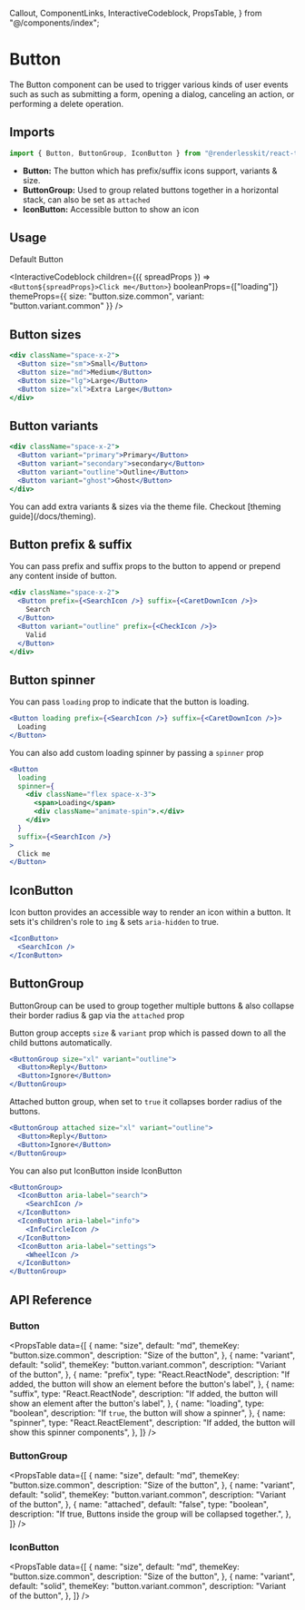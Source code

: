  Callout,
  ComponentLinks,
  InteractiveCodeblock,
  PropsTable,
} from "@/components/index";

# Button

The Button component can be used to trigger various kinds of user events such as
such as submitting a form, opening a dialog, canceling an action, or performing
a delete operation.

<ComponentLinks github="button" theme="button" story="primitives-button" />

## Imports

```jsx
import { Button, ButtonGroup, IconButton } from "@renderlesskit/react-tailwind";
```

- **Button:** The button which has prefix/suffix icons support, variants & size.
- **ButtonGroup:** Used to group related buttons together in a horizontal stack,
  can also be set as `attached`
- **IconButton:** Accessible button to show an icon

## Usage

Default Button

<InteractiveCodeblock
  children={({ spreadProps }) => `<Button${spreadProps}>Click me</Button>`}
  booleanProps={["loading"]}
  themeProps={{ size: "button.size.common", variant: "button.variant.common" }}
/>

## Button sizes

```jsx live
<div className="space-x-2">
  <Button size="sm">Small</Button>
  <Button size="md">Medium</Button>
  <Button size="lg">Large</Button>
  <Button size="xl">Extra Large</Button>
</div>
```

## Button variants

```jsx live
<div className="space-x-2">
  <Button variant="primary">Primary</Button>
  <Button variant="secondary">secondary</Button>
  <Button variant="outline">Outline</Button>
  <Button variant="ghost">Ghost</Button>
</div>
```

<Callout>
  You can add extra variants & sizes via the theme file. Checkout [theming
  guide](/docs/theming).
</Callout>

## Button prefix & suffix

You can pass prefix and suffix props to the button to append or prepend any
content inside of button.

```jsx live
<div className="space-x-2">
  <Button prefix={<SearchIcon />} suffix={<CaretDownIcon />}>
    Search
  </Button>
  <Button variant="outline" prefix={<CheckIcon />}>
    Valid
  </Button>
</div>
```

## Button spinner

You can pass `loading` prop to indicate that the button is loading.

```jsx live
<Button loading prefix={<SearchIcon />} suffix={<CaretDownIcon />}>
  Loading
</Button>
```

You can also add custom loading spinner by passing a `spinner` prop

```jsx live
<Button
  loading
  spinner={
    <div className="flex space-x-3">
      <span>Loading</span>
      <div className="animate-spin">.</div>
    </div>
  }
  suffix={<SearchIcon />}
>
  Click me
</Button>
```

## IconButton

Icon button provides an accessible way to render an icon within a button. It
sets it's children's role to `img` & sets `aria-hidden` to true.

```jsx live
<IconButton>
  <SearchIcon />
</IconButton>
```

## ButtonGroup

ButtonGroup can be used to group together multiple buttons & also collapse their
border radius & gap via the `attached` prop

Button group accepts `size` & `variant` prop which is passed down to all the
child buttons automatically.

```jsx live
<ButtonGroup size="xl" variant="outline">
  <Button>Reply</Button>
  <Button>Ignore</Button>
</ButtonGroup>
```

Attached button group, when set to `true` it collapses border radius of the
buttons.

```jsx live
<ButtonGroup attached size="xl" variant="outline">
  <Button>Reply</Button>
  <Button>Ignore</Button>
</ButtonGroup>
```

You can also put IconButton inside IconButton

```jsx live
<ButtonGroup>
  <IconButton aria-label="search">
    <SearchIcon />
  </IconButton>
  <IconButton aria-label="info">
    <InfoCircleIcon />
  </IconButton>
  <IconButton aria-label="settings">
    <WheelIcon />
  </IconButton>
</ButtonGroup>
```

## API Reference

### Button

<PropsTable
  data={[
    {
      name: "size",
      default: "md",
      themeKey: "button.size.common",
      description: "Size of the button",
    },
    {
      name: "variant",
      default: "solid",
      themeKey: "button.variant.common",
      description: "Variant of the button",
    },
    {
      name: "prefix",
      type: "React.ReactNode",
      description:
        "If added, the button will show an element before the button's label",
    },
    {
      name: "suffix",
      type: "React.ReactNode",
      description:
        "If added, the button will show an element after the button's label",
    },
    {
      name: "loading",
      type: "boolean",
      description: "If `true`, the button will show a spinner",
    },
    {
      name: "spinner",
      type: "React.ReactElement",
      description: "If added, the button will show this spinner components",
    },
  ]}
/>

### ButtonGroup

<PropsTable
  data={[
    {
      name: "size",
      default: "md",
      themeKey: "button.size.common",
      description: "Size of the button",
    },
    {
      name: "variant",
      default: "solid",
      themeKey: "button.variant.common",
      description: "Variant of the button",
    },
    {
      name: "attached",
      default: "false",
      type: "boolean",
      description:
        "If true, Buttons inside the group will be collapsed together.",
    },
  ]}
/>

### IconButton

<PropsTable
  data={[
    {
      name: "size",
      default: "md",
      themeKey: "button.size.common",
      description: "Size of the button",
    },
    {
      name: "variant",
      default: "solid",
      themeKey: "button.variant.common",
      description: "Variant of the button",
    },
  ]}
/>
